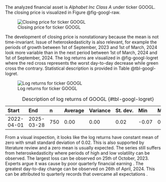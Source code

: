 The analyzed financial asset is *Alphabet Inc Class A* under ticker GOOGL. The closing price is visualized in Figure
@fig-googl-raw.

![Closing price for ticker GOOGL](./img/googl/closing.png){#fig-googl-raw}

The development of closing price is nonstationary because the mean is not time-invariant. Issue of heteroskedasticity
is also relevant, for example the periods of growth between 1st of September, 2023 and 1st of March, 2024 look more
variable than in the next period between 1st of March, 2024 and 1st of September, 2024. The log returns are visualized
in @fig-googl-logret where the red cross represents the worst day-to-day decrease while green cross the contrary.
Statistical description is provided in Table @tbl-googl-logret.

![Log returns for ticker GOOGL](./img/googl/logret.png){#fig-googl-logret}

Table: Description of log returns of GOOGL {#tbl-googl-logret}

|Start      |End        |n      |Average |Variance |St. dev. |Min   |Max  |
|:----------|:----------|:------|:-------|:--------|:--------|:-----|:----|
|2022-04-01 |2025-03-28 |750    |0.00    |0.00     |0.02     |-0.07 |0.14 |

From a visual inspection, it looks like the log returns have constant mean of zero with small standard deviation of
0.02. This is also supported by literature review and a zero mean is usually expected. The series still suffers from
heteroskedasticity where periods of high and low volatility can be observed. The largest loss can be observed on 25th
of October, 2023. Experts argue it was cause by poor quarterly financial earning \parencite{WSJ2023_StockMarketNews}.
The greatest day-to-day change can be observed on 26th of April, 2024. This can be attributed to quarterly records that
overcame all expectations \parencite{Chudoba2024_DobraCislaAlphabetu}.